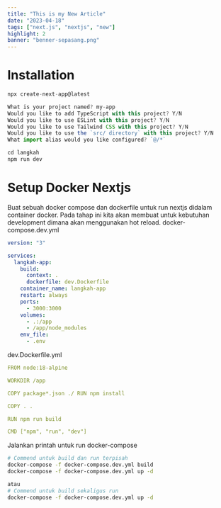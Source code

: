 ```yaml
---
title: "This is my New Article"
date: "2023-04-18"
tags: ["next.js", "nextjs", "new"]
highlight: 2
banner: "benner-sepasang.png"
---
```


# Installation

```jsx
npx create-next-app@latest
```

```jsx
What is your project named? my-app
Would you like to add TypeScript with this project? Y/N
Would you like to use ESLint with this project? Y/N
Would you like to use Tailwind CSS with this project? Y/N
Would you like to use the `src/ directory` with this project? Y/N
What import alias would you like configured? `@/*`
```

```jsx
cd langkah
npm run dev
```

# Setup Docker Nextjs

Buat sebuah docker compose dan dockerfile untuk run nextjs didalam container docker. Pada tahap ini kita akan membuat untuk kebutuhan development dimana akan menggunakan hot reload. docker-compose.dev.yml

```yaml
version: "3"

services:
  langkah-app:
    build:
      context: .
      dockerfile: dev.Dockerfile
    container_name: langkah-app
    restart: always
    ports:
      - 3000:3000
    volumes:
      - .:/app
      - /app/node_modules
    env_file:
      - .env
```

dev.Dockerfile.yml

```yaml
FROM node:18-alpine

WORKDIR /app

COPY package*.json ./ RUN npm install

COPY . .

RUN npm run build

CMD ["npm", "run", "dev"]
```

Jalankan printah untuk run docker-compose

```bash
# Commend untuk build dan run terpisah
docker-compose -f docker-compose.dev.yml build
docker-compose -f docker-compose.dev.yml up -d

atau
# Commend untuk build sekaligus run
docker-compose -f docker-compose.dev.yml up -d
```
